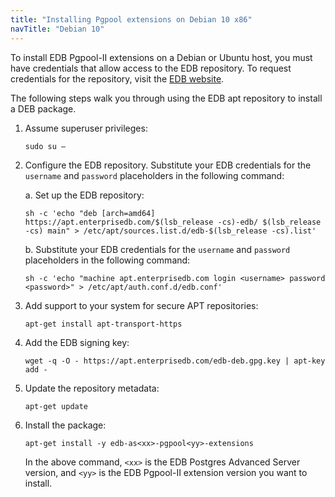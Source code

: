 ```yaml
---
title: "Installing Pgpool extensions on Debian 10 x86"
navTitle: "Debian 10"
---
```



To install EDB Pgpool-II extensions on a Debian or Ubuntu host, you must have credentials that allow access to the EDB repository. To request credentials for the repository, visit the [EDB website](https://www.enterprisedb.com/user).

The following steps walk you through using the EDB apt repository to install a DEB package.

1.  Assume superuser privileges:

    ```shell
    sudo su –
    ```

2.  Configure the EDB repository. Substitute your EDB credentials for the `username` and `password` placeholders in the following command:

    a.  Set up the EDB repository:

    ```shell
    sh -c 'echo "deb [arch=amd64] https://apt.enterprisedb.com/$(lsb_release -cs)-edb/ $(lsb_release -cs) main" > /etc/apt/sources.list.d/edb-$(lsb_release -cs).list'
    ```

    b.  Substitute your EDB credentials for the `username` and `password` placeholders in the following command:

    ```shell
    sh -c 'echo "machine apt.enterprisedb.com login <username> password <password>" > /etc/apt/auth.conf.d/edb.conf'
    ```

3.  Add support to your system for secure APT repositories:

    ```shell
    apt-get install apt-transport-https
    ```

4.  Add the EDB signing key:

    ```shell
    wget -q -O - https://apt.enterprisedb.com/edb-deb.gpg.key | apt-key add -
    ```

5.  Update the repository metadata:

    ```shell
    apt-get update
    ```

6.  Install the package:

    ```shell
    apt-get install -y edb-as<xx>-pgpool<yy>-extensions
    ```

    In the above command, `<xx>` is the EDB Postgres Advanced Server version, and `<yy>` is the EDB Pgpool-II extension version you want to install.
